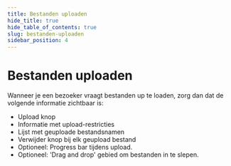 ```yaml
---
title: Bestanden uploaden
hide_title: true
hide_table_of_contents: true
slug: bestanden-uploaden
sidebar_position: 4
---
```



# Bestanden uploaden

<Alert kind="warning" content="Let op: dit patroon is nog in ontwikkeling." />

<ComponentExample>
  <FileInputField
    label="Upload uw document"
    helperText="Het bestand dient in PDF formaat te zijn en mag maximaal 3 mb groot zijn."
  />
</ComponentExample>

<p>Wanneer je een bezoeker vraagt bestanden up te loaden, zorg dan dat de volgende informatie zichtbaar is:</p>

- Upload knop
- Informatie met upload-restricties
- Lijst met geuploade bestandsnamen
- Verwijder knop bij elk geupload bestand
- Optioneel: Progress bar tijdens upload.
- Optioneel: 'Drag and drop' gebied om bestanden in te slepen.
